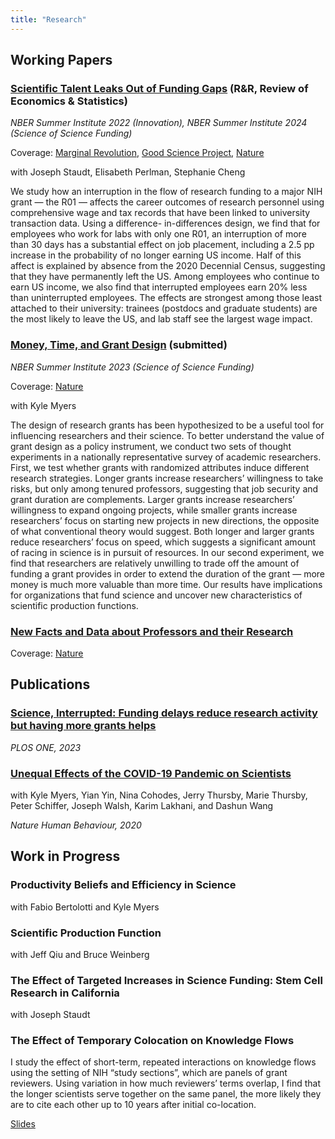 ```yaml
---
title: "Research"
---
```


## Working Papers

### [Scientific Talent Leaks Out of Funding Gaps](files/tcps_funding-delays.pdf) (R&R, Review of Economics & Statistics)

*NBER Summer Institute 2022 (Innovation), NBER Summer Institute 2024 (Science of Science Funding)*

Coverage: [Marginal Revolution](https://marginalrevolution.com/marginalrevolution/2024/02/scientific-talent-leaks-out-of-funding-gaps.html), [Good Science Project](https://goodscience.substack.com/p/the-value-of-stability-in-scientific), [Nature](https://www.nature.com/articles/d41586-024-01570-y)

with Joseph Staudt, Elisabeth Perlman, Stephanie Cheng

We study how an interruption in the flow of research funding to a major NIH grant --- the R01 --- affects the career outcomes of research personnel using comprehensive wage and tax records that have been linked to university transaction data. Using a difference- in-differences design, we find that for employees who work for labs with only one R01, an interruption of more than 30 days has a substantial effect on job placement, including a 2.5 pp increase in the probability of no longer earning US income. Half of this affect is explained by absence from the 2020 Decennial Census, suggesting that they have permanently left the US. Among employees who continue to earn US income, we also find that interrupted employees earn 20% less than uninterrupted employees. The effects are strongest among those least attached to their university: trainees (postdocs and graduate students) are the most likely to leave the US, and lab staff see the largest wage impact.

### [Money, Time, and Grant Design](https://arxiv.org/pdf/2312.06479.pdf) (submitted)

*NBER Summer Institute 2023 (Science of Science Funding)*

Coverage: [Nature](https://www.nature.com/articles/d41586-024-00360-w)

with Kyle Myers

The design of research grants has been hypothesized to be a useful tool for influencing researchers and their science. To better understand the value of grant design as a policy instrument, we conduct two sets of thought experiments in a nationally representative survey of academic researchers. First, we test whether grants with randomized attributes induce different research strategies. Longer grants increase researchers' willingness to take risks, but only among tenured professors, suggesting that job security and grant duration are complements. Larger grants increase researchers' willingness to expand ongoing projects, while smaller grants increase researchers' focus on starting new projects in new directions, the opposite of what conventional theory would suggest. Both longer and larger grants reduce researchers' focus on speed, which suggests a significant amount of racing in science is in pursuit of resources. In our second experiment, we find that researchers are relatively unwilling to trade off the amount of funding a grant provides in order to extend the duration of the grant --- more money is much more valuable than more time. Our results have implications for organizations that fund science and uncover new characteristics of scientific production functions.


### [New Facts and Data about Professors and their Research](https://arxiv.org/pdf/2312.01442.pdf)
Coverage: [Nature](https://www.nature.com/articles/d41586-024-00360-w)

## Publications

### [Science, Interrupted: Funding delays reduce research activity but having more grants helps](https://journals.plos.org/plosone/article?id=10.1371/journal.pone.0280576)

*PLOS ONE, 2023*

### [Unequal Effects of the COVID-19 Pandemic on Scientists](https://www.nature.com/articles/s41562-020-0921-y)

with Kyle Myers, Yian Yin, Nina Cohodes, Jerry Thursby, Marie Thursby, Peter Schiffer, Joseph Walsh, Karim Lakhani, and Dashun Wang

*Nature Human Behaviour, 2020*

## Work in Progress

### Productivity Beliefs and Efficiency in Science

with Fabio Bertolotti and Kyle Myers

### Scientific Production Function

with Jeff Qiu and Bruce Weinberg

### The Effect of Targeted Increases in Science Funding: Stem Cell Research in California

with Joseph Staudt

### The Effect of Temporary Colocation on Knowledge Flows

I study the effect of short-term, repeated interactions on knowledge flows using the setting of NIH "study sections", which are panels of grant reviewers. Using variation in how much reviewers' terms overlap, I find that the longer scientists serve together on the same panel, the more likely they are to cite each other up to 10 years after initial co-location.

[Slides](https://wytham.rbind.io/html/urban2018/spillovers_uea2018.html#1)
